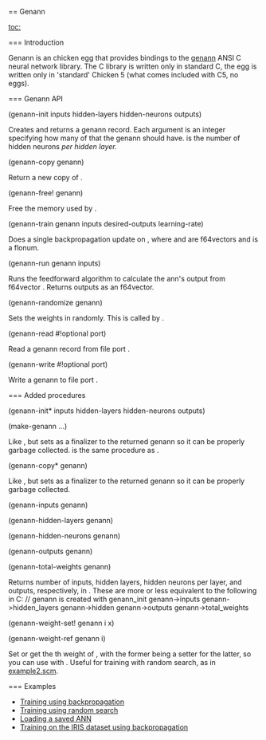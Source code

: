 == Genann

[[toc:]]

=== Introduction

Genann is an chicken egg that provides bindings to the
[[https://github.com/codeplea/genann|genann]] ANSI C neural network library.
The C library is written only in standard C, the egg is written only in
'standard' Chicken 5 (what comes included with C5, no eggs).

=== Genann API

<procedure>(genann-init inputs hidden-layers hidden-neurons outputs)</procedure>
Creates and returns a genann record. Each argument is an integer specifying how
many of that the genann should have. {{hidden-neurons}} is the number of hidden
neurons ''per hidden layer.''

<procedure>(genann-copy genann)</procedure>
Return a new copy of {{genann}}.

<procedure>(genann-free! genann)</procedure>
Free the memory used by {{genann}}.

<procedure>(genann-train genann inputs desired-outputs learning-rate)</procedure>
Does a single backpropagation update on {{genann}}, where {{inputs}} and
{{desired-outputs}} are f64vectors and {{learning-rate}} is a flonum.

<procedure>(genann-run genann inputs)</procedure>
Runs the feedforward algorithm to calculate the ann's output from f64vector
{{inputs}}. Returns outputs as an f64vector.

<procedure>(genann-randomize genann)</procedure>
Sets the weights in {{genann}} randomly. This is called by {{genann-init}}.

<procedure>(genann-read #!optional port)</procedure>
Read a genann record from file port {{port}}.

<procedure>(genann-write #!optional port)</procedure>
Write a genann to file port {{port}}.

=== Added procedures
<procedure>(genann-init* inputs hidden-layers hidden-neurons outputs)</procedure>
<procedure>(make-genann ...)</procedure>
Like {{genann-init}}, but sets {{genann-free!}} as a finalizer to the returned
genann so it can be properly garbage collected. {{make-genann}} is the same
procedure as {{genann-init*}}.

<procedure>(genann-copy* genann)</procedure>
Like {{genann-copy}}, but sets {{genann-free!}} as a finalizer to the returned
genann so it can be properly garbage collected.

<procedure>(genann-inputs genann)</procedure>
<procedure>(genann-hidden-layers genann)</procedure>
<procedure>(genann-hidden-neurons genann)</procedure>
<procedure>(genann-outputs genann)</procedure>
<procedure>(genann-total-weights genann)</procedure>
Returns number of inputs, hidden layers, hidden neurons per layer, and outputs,
respectively, in {{genann}}. These are more or less equivalent to the following
in C:
<enscript highlight="c">
// genann is created with genann_init
genann->inputs
genann->hidden_layers
genann->hidden
genann->outputs
genann->total_weights
</enscript>

<procedure>(genann-weight-set! genann i x)</procedure>
<procedure>(genann-weight-ref genann i)</procedure>
Set or get the {{i}}th weight of {{genann}}, with the former being a setter for the
latter, so you can use {{set!}} with {{genann-weight-ref}}. Useful for
training with random search, as in
[[https://github.com/dieggsy/genann/blob/master/example2.scm|example2.scm]].

=== Examples
* [[https://github.com/dieggsy/genann/blob/master/example1.scm|Training using backpropagation]]
* [[https://github.com/dieggsy/genann/blob/master/example2.scm|Training using random search]]
* [[https://github.com/dieggsy/genann/blob/master/example3.scm|Loading a saved ANN]]
* [[https://github.com/dieggsy/genann/blob/master/example4.scm|Training on the IRIS dataset using backpropagation]]
